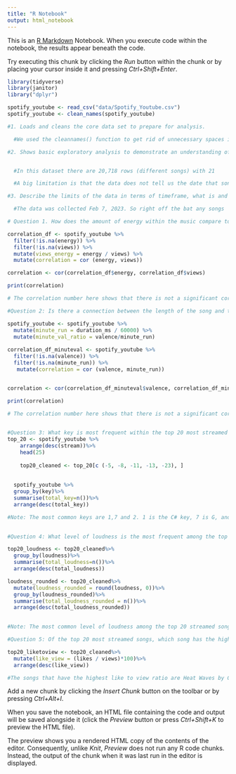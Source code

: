 ```yaml
---
title: "R Notebook"
output: html_notebook
---
```


This is an [R Markdown](http://rmarkdown.rstudio.com) Notebook. When you execute code within the notebook, the results appear beneath the code. 

Try executing this chunk by clicking the *Run* button within the chunk or by placing your cursor inside it and pressing *Ctrl+Shift+Enter*. 

```r
library(tidyverse)
library(janitor)
library("dplyr")

spotify_youtube <- read_csv("data/Spotify_Youtube.csv")
spotify_youtube <- clean_names(spotify_youtube)

#1. Loads and cleans the core data set to prepare for analysis.

  #We used the cleannames() function to get rid of unnecessary spaces in the column names. 

#2. Shows basic exploratory analysis to demonstrate an understanding of the dataset, including the number of rows and columns, any obvious limitations or flaws and any reasons why it might not be able to answer the questions you've posted last week. 


  #In this dataset there are 20,718 rows (different songs) with 21      columns (mostly different categories to break down the songs, though some are links). There aren’t any obvious flaws that stand out to us at the moment. 

  #A big limitation is that the data does not tell us the date that songs came out. This is important to know because it could be unfair to compare a song that just came out to one that’s been out for years and the two are not actually equal. This data also doesn’t tell us the peak height that a song reached on the Hot 100 Billboard charts which could be interesting to be aware of. It would be a bit hard to define what “popular” means outside of this metric, but for our case we will try to find a dataset that we think fits it to the best of our ability. 

#3. Describe the limits of the data in terms of timeframe, what is and is not included and any codes or other information you'd need to find definitions for, and what you've done to better define it.

  #The data was collected Feb 7, 2023. So right off the bat any songs   that were released after that are not on the list and any songs that gained popularity after that are not reflected properly to the numbers of today.. For the most part all the data is understandable and we wouldn’t need to search for the definitions of it. The only term that I was unfamiliar with was “valence” but after a quick google search I learned that it means musical positiveness conveyed by a track.


```
```r
# Question 1. How does the amount of energy within the music compare to the number of views the song has 

correlation_df <- spotify_youtube %>%
  filter(!is.na(energy)) %>%
  filter(!is.na(views)) %>% 
  mutate(views_energy = energy / views) %>%
  mutate(correlation = cor (energy, views))

correlation <- cor(correlation_df$energy, correlation_df$views)

print(correlation)

# The correlation number here shows that there is not a significant correlation between the two categories.


```

```r
#Question 2: Is there a connection between the length of the song and the valence (mood) of the song?

spotify_youtube <- spotify_youtube %>%
  mutate(minute_run = duration_ms / 60000) %>%
  mutate(minute_val_ratio = valence/minute_run)
  
correlation_df_minuteval <- spotify_youtube %>%
  filter(!is.na(valence)) %>%
  filter(!is.na(minute_run)) %>%
   mutate(correlation = cor (valence, minute_run))


correlation <- cor(correlation_df_minuteval$valence, correlation_df_minuteval$minute_run)

print(correlation)

# The correlation number here shows that there is not a significant correlation between the two categories.
 
```

```r
#Question 3: What key is most frequent within the top 20 most streamed songs?
top_20 <- spotify_youtube %>%
    arrange(desc(stream))%>%
    head(25)
  
    top20_cleaned <- top_20[c (-5, -8, -11, -13, -23), ]
    
    
  spotify_youtube %>%  
  group_by(key)%>%
  summarise(total_key=n())%>%
  arrange(desc(total_key))

#Note: The most common keys are 1,7 and 2. 1 is the C# key, 7 is G, and 2 is D. These key's occur 5, 3 and 2 times respectively. Since C# occurs five times within the top 20 songs in the data, our major finding is that the C# key is occurring about 25% of the time among the top 20 most streamed songs.
  

```

```r

#Question 4: What level of loudness is the most frequent among the top 20 streamed songs?

top20_loudness <- top20_cleaned%>%
  group_by(loudness)%>%
  summarise(total_loudness=n())%>%
  arrange(desc(total_loudness))

loudness_rounded <- top20_cleaned%>%
  mutate(loudness_rounded = round(loudness, 0))%>%
  group_by(loudness_rounded)%>%
  summarise(total_loudness_rounded = n())%>%
  arrange(desc(total_loudness_rounded))
  

#Note: The most common level of loudness among the top 20 streamed songs is -6, -7 and -5.These key's occur 8, 4 and 2 times respectively. Since 8 out of the 20 most streamed songs have a loudness of -6, this occurs about 40% of the time. We could not figure out how loud that actually is because when we researched decibels, the measuring unit, it was a completely different scale than our data set had it as. 


```

```r
#Question 5: Of the top 20 most streamed songs, which song has the highest like to view ratio?

top20_liketoview <- top20_cleaned%>%
  mutate(like_view = (likes / views)*100)%>%
  arrange(desc(like_view))

#The songs that have the highest like to view ratio are Heat Waves by Glass Animals and Stay by The Kid Laroi (feat. Justin Bieber), these songs both have approximately a 1.49% like to view ratio. This means that about 1.49% of all the people who viewed their respective music videos gave it a like on YouTube.

```

Add a new chunk by clicking the *Insert Chunk* button on the toolbar or by pressing *Ctrl+Alt+I*.

When you save the notebook, an HTML file containing the code and output will be saved alongside it (click the *Preview* button or press *Ctrl+Shift+K* to preview the HTML file).

The preview shows you a rendered HTML copy of the contents of the editor. Consequently, unlike *Knit*, *Preview* does not run any R code chunks. Instead, the output of the chunk when it was last run in the editor is displayed.
